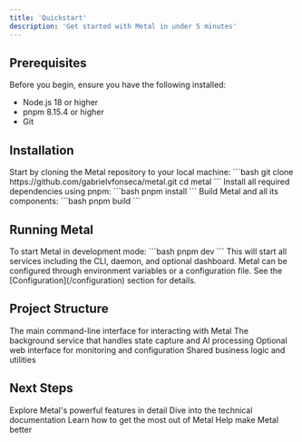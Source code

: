 ```yaml
---
title: 'Quickstart'
description: 'Get started with Metal in under 5 minutes'
---
```


## Prerequisites

Before you begin, ensure you have the following installed:

- Node.js 18 or higher
- pnpm 8.15.4 or higher
- Git

## Installation

<AccordionGroup>
  <Accordion icon="github" title="Clone the repository">
    Start by cloning the Metal repository to your local machine: ```bash git clone
    https://github.com/gabrielvfonseca/metal.git cd metal ```
  </Accordion>
  <Accordion icon="package" title="Install dependencies">
    Install all required dependencies using pnpm: ```bash pnpm install ```
  </Accordion>
  <Accordion icon="hammer" title="Build the project">
    Build Metal and all its components: ```bash pnpm build ```
  </Accordion>
</AccordionGroup>

## Running Metal

<AccordionGroup>
  <Accordion icon="play" title="Start development mode">
    To start Metal in development mode: ```bash pnpm dev ``` This will start all services including
    the CLI, daemon, and optional dashboard.
  </Accordion>
  <Accordion icon="gear" title="Configure Metal">
    Metal can be configured through environment variables or a configuration file. See the
    [Configuration](/configuration) section for details.
  </Accordion>
</AccordionGroup>

## Project Structure

<CardGroup>
  <Card title="CLI Application" icon="terminal" href="/apps/cli">
    The main command-line interface for interacting with Metal
  </Card>
  <Card title="Background Daemon" icon="server" href="/apps/daemon">
    The background service that handles state capture and AI processing
  </Card>
  <Card title="Web Dashboard" icon="browser" href="/apps/dashboard">
    Optional web interface for monitoring and configuration
  </Card>
  <Card title="Core Packages" icon="box" href="/packages">
    Shared business logic and utilities
  </Card>
</CardGroup>

## Next Steps

<CardGroup>
  <Card title="Learn Features" icon="book" href="/features">
    Explore Metal's powerful features in detail
  </Card>
  <Card title="API Reference" icon="code" href="/api-reference">
    Dive into the technical documentation
  </Card>
  <Card title="Best Practices" icon="star" href="/best-practices">
    Learn how to get the most out of Metal
  </Card>
  <Card title="Contributing" icon="code-pull-request" href="/contributing">
    Help make Metal better
  </Card>
</CardGroup>

